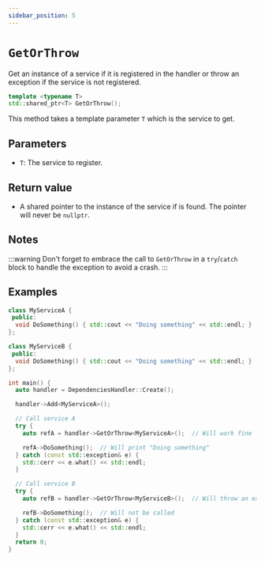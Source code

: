 ```yaml
---
sidebar_position: 5
---
```

# `GetOrThrow`

Get an instance of a service if it is registered in the handler or throw an exception if the service is not registered.

```cpp
template <typename T>
std::shared_ptr<T> GetOrThrow();
```
This method takes a template parameter `T` which is the service to get.

## Parameters
- `T`: The service to register.

## Return value
- A shared pointer to the instance of the service if is found. The pointer will never be `nullptr`.

## Notes
:::warning
Don't forget to embrace the call to `GetOrThrow` in a `try`/`catch` block to handle the exception to avoid a crash.
:::

## Examples
```cpp
class MyServiceA {
 public:
  void DoSomething() { std::cout << "Doing something" << std::endl; }
};

class MyServiceB {
 public:
  void DoSomething() { std::cout << "Doing something" << std::endl; }
};

int main() {
  auto handler = DependenciesHandler::Create();

  handler->Add<MyServiceA>();

  // Call service A
  try {
    auto refA = handler->GetOrThrow<MyServiceA>();  // Will work fine

    refA->DoSomething();  // Will print "Doing something"
  } catch (const std::exception& e) {
    std::cerr << e.what() << std::endl;
  }

  // Call service B
  try {
    auto refB = handler->GetOrThrow<MyServiceB>();  // Will throw an exception

    refB->DoSomething();  // Will not be called
  } catch (const std::exception& e) {
    std::cerr << e.what() << std::endl;
  }
  return 0;
}

```
